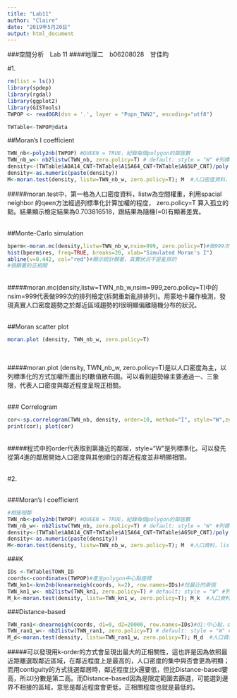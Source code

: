 ```yaml
---
title: "Lab11"
author: "Claire"
date: "2019年5月20日"
output: html_document
---
```

###空間分析　Lab 11
####地理二　b06208028　甘佳昀

#1.
```r
rm(list = ls())
library(spdep)
library(rgdal)
library(ggplot2)
library(GISTools)
TWPOP <- readOGR(dsn = '.', layer = "Popn_TWN2", encoding="utf8")

TWTable<-TWPOP@data
```
##Moran’s I coefficient

```r
TWN_nb<-poly2nb(TWPOP) #QUEEN = TRUE，紀錄每個polygon的鄰居數
TWN_nb_w<- nb2listw(TWN_nb, zero.policy=T) # default: style = "W" #列標準化
density<-(TWTable$A0A14_CNT+TWTable$A15A64_CNT+TWTable$A65UP_CNT)/poly.areas(TWPOP)
density<-as.numeric(paste(density))
M<-moran.test(density, listw=TWN_nb_w, zero.policy=T); M  #人口密度資料，listw:空間權重，zero:如果有孤立點的話怎麼半
```

#####moran.test中，第一格為人口密度資料，listw為空間權重，利用spacial neighbor 的qeen方法經過列標準化計算加權的程度， zero.policy=T 算入孤立的點。結果顯示檢定結果為0.703816518，跟結果為隨機(=0)有顯著差異。

<br/>
##Monte-Carlo simulation

```r
bperm<-moran.mc(density,listw=TWN_nb_w,nsim=999, zero.policy=T)#做999次的排列檢定(拆開重新亂排排列)
hist(bperm$res, freq=TRUE, breaks=20, xlab="Simulated Moran's I")
abline(v=0.442, col="red")#顯示統計顯著，真實狀況不是亂排的
#很顯著的正相關
```

<br/>
#####moran.mc(density,listw=TWN_nb_w,nsim=999,zero.policy=T)中的nsim=999代表做999次的排列檢定(拆開重新亂排排列)。用蒙地卡羅作檢測，發現真實人口密度趨勢之於鄰近區域趨勢的I很明顯偏離隨機分布的狀況。

<br/>
##Moran scatter plot
```r
moran.plot (density, TWN_nb_w, zero.policy=T)
```

<br/>

#####moran.plot (density, TWN_nb_w, zero.policy=T)是以人口密度為主，以列標準化的方式加權所畫出的I數值散布圖。可以看到趨勢線主要通過一、三象限，代表人口密度與鄰近程度呈現正相關。

<br/>
### Correlogram
```r
cor<-sp.correlogram(TWN_nb, density, order=10, method="I", style="W",zero.policy=T)#第1,2,3階鄰居
print(cor); plot(cor)
```
<br/>
#####程式中的order代表取到第幾近的鄰居，style="W"是列標準化。可以發先從第4進的鄰居開始人口密度與其他順位的鄰近程度並非明顯相關。

<br/>
#2.

<br/>
###Moran’s I coefficient
```r
#相接相鄰
TWN_nb<-poly2nb(TWPOP) #QUEEN = TRUE，紀錄每個polygon的鄰居數
TWN_nb_w<- nb2listw(TWN_nb, zero.policy=T) # default: style = "W" #列標準化
density<-(TWTable$A0A14_CNT+TWTable$A15A64_CNT+TWTable$A65UP_CNT)/poly.areas(TWPOP)
density<-as.numeric(paste(density))
M<-moran.test(density, listw=TWN_nb_w, zero.policy=T); M  #人口資料，listw:空間權重，zero:如果有孤立點的話怎麼半
```

###K


```r
IDs <-TWTable$TOWN_ID
coords<-coordinates(TWPOP)#產生polygon中心點座標
TWN_kn1<-knn2nb(knearneigh(coords, k=2), row.names=IDs)#找最近的兩個
TWN_kn1_w<- nb2listw(TWN_kn1, zero.policy=T) # default: style = "W" #列標準化
M_k<-moran.test(density, listw=TWN_kn1_w, zero.policy=T); M_k  #人口資料，listw:空間權重，zero:如果有孤立點的話怎麼半
```

###Distance-based

```r
TWN_ran1<-dnearneigh(coords, d1=0, d2=20000, row.names=IDs)#d1:中心點，d2:範圍
TWN_ran1_w<- nb2listw(TWN_ran1, zero.policy=T) # default: style = "W" #列標準化
M_d<-moran.test(density, listw=TWN_ran1_w, zero.policy=T); M_d  #人口資料，listw:空間權重，zero:如果有孤立點的話怎麼半
```

#####可以發現用k-order的方式會呈現出最大的正相關性，這也許是因為依照最近距離選取鄰近區域，在鄰近程度上是最高的，人口密度的集中與否會更為明顯；而用contiguity的方式挑選鄰居時，鄰近程度比k還要低，但比Distance-based要高，所以I分數是第二高。而Distance-based因為是限定範圍去篩選，可能選到邊界不相接的區域，意思是鄰近程度會更低，正相關程度也就是最低的。